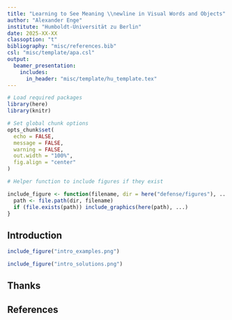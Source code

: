 ```yaml
---
title: "Learning to See Meaning \\newline in Visual Words and Objects"
author: "Alexander Enge"
institute: "Humboldt-Universität zu Berlin"
date: 2025-XX-XX
classoption: "t"
bibliography: "misc/references.bib"
csl: "misc/template/apa.csl"
output:
  beamer_presentation:
    includes:
      in_header: "misc/template/hu_template.tex"
---
```


```r
# Load required packages
library(here)
library(knitr)

# Set global chunk options
opts_chunk$set(
  echo = FALSE,
  message = FALSE,
  warning = FALSE,
  out.width = "100%",
  fig.align = "center"
)

# Helper function to include figures if they exist

include_figure <- function(filename, dir = here("defense/figures"), ...) {
  path <- file.path(dir, filename)
  if (file.exists(path)) include_graphics(here(path), ...)
}
```

## Introduction

```r
include_figure("intro_examples.png")
```

```r
include_figure("intro_solutions.png")
```

## Thanks

## References

\tiny
